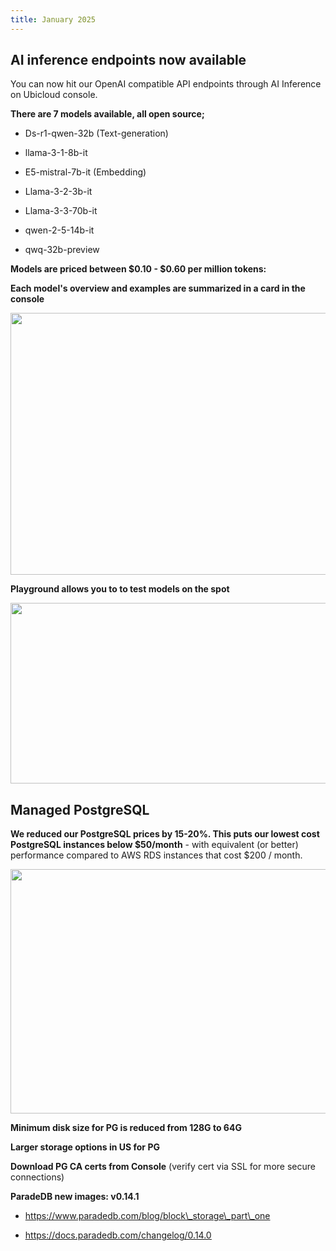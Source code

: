 ```yaml
---
title: January 2025
---
```


## AI inference endpoints now available

You can now hit our OpenAI compatible API endpoints through AI Inference on Ubicloud console. 

**There are 7 models available, all open source;**

* Ds-r1-qwen-32b (Text-generation) 

* llama-3-1-8b-it

* E5-mistral-7b-it (Embedding)

* Llama-3-2-3b-it

* Llama-3-3-70b-it

* qwen-2-5-14b-it

* qwq-32b-preview

**Models are priced between \$0.10 - \$0.60 per million tokens:**

**Each model's overview and examples are summarized in a card in the console** 

<img height="419" width="624" src="https://lh7-rt.googleusercontent.com/docsz/AD_4nXfEA3t7w87RyH200bEuA5cMGGjBNbqWADicRMdgE0XzOimzt8hVx3nvkKAVqLcdkCnssqJxiIxyWXfWmkwU7z8WzCSDAvWlZMEP-aCJrzAOPL4tb0u2TQYhlA4D5_aM5j-gAqW0?key=bGOVQRWrVkBS1p7TmyD1FLV4" />

**Playground allows you to to test models on the spot**

<img height="289" width="624" src="https://lh7-rt.googleusercontent.com/docsz/AD_4nXfvVR6kmKz05f6guuyUtONV5UBYIiYC8ir0PlryV7v7Z4ywYZUpkkmyAbzR2DDF50XrGhPcowU1qvNJYGVfyROrp4eoNjxMaDU4NWYFU5912yPU5XhZiTIfyIARoW5XJc_wMSY9lQ?key=bGOVQRWrVkBS1p7TmyD1FLV4" />

## Managed PostgreSQL

**We reduced our PostgreSQL prices by 15-20%. This puts our lowest cost PostgreSQL instances below \$50/month** - with equivalent (or better) performance compared to AWS RDS instances that cost \$200 / month.

<img height="391" width="624" src="https://lh7-rt.googleusercontent.com/docsz/AD_4nXeJeyDHxJmr8kphYt_mLdRFKRdpAd33xmCNsAUhlKoEnuJvcwHwu6B2dhLpXBLycSiveKLJzW8W2nM0nWLHezqEA-e5eKDnF4TtBOCkCyYRSwB_rYlHwd1zbnZ1ln8p66oymSINWQ?key=bGOVQRWrVkBS1p7TmyD1FLV4" />

**Minimum disk size for PG is reduced from 128G to 64G**

**Larger storage options in US for PG**

**Download PG CA certs from Console** (verify cert via SSL for more secure connections)

**ParadeDB new images: v0.14.1**

* https://www.paradedb.com/blog/block\_storage\_part\_one

* [<u>https://docs.paradedb.com/changelog/0.14.0</u>](https://docs.paradedb.com/changelog/0.14.0)